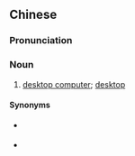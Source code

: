 ==Chinese==
{{zh-forms|s=台式机|t2=臺式機|t3=枱式機|t4=台式機}}
{{zh-wp}}

===Pronunciation===
{{zh-pron
|m=táishìjī
|cat=n
}}

===Noun===
{{zh-noun}}

# {{lb|zh|Mainland|computing}} [[desktop computer]]; [[desktop]]

====Synonyms====
* {{q|Hong Kong}} {{zh-l|桌上電腦}}
* {{q|Taiwan}} {{zh-l|桌上型電腦}}